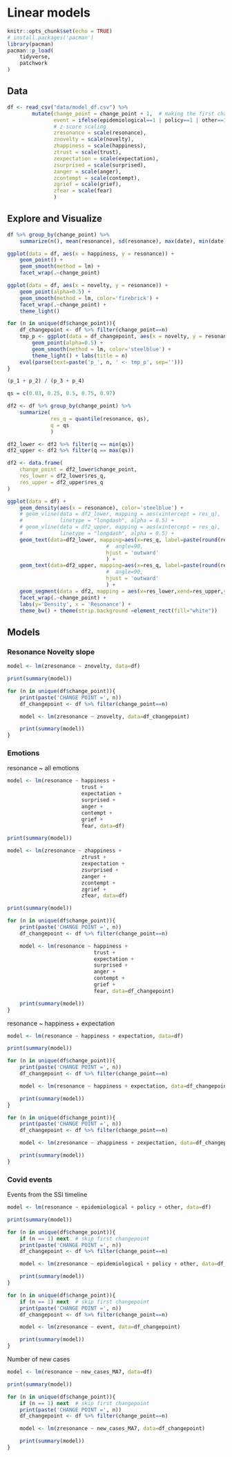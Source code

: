 # Linear models 

```r
knitr::opts_chunk$set(echo = TRUE)
# install.packages('pacman')
library(pacman)
pacman::p_load(
    tidyverse, 
    patchwork
)

```

## Data
```r
df <- read_csv("data/model_df.csv") %>% 
        mutate(change_point = change_point + 1,  # making the first changepoint 1 instead of 0
               event = ifelse(epidemiological==1 | policy==1 | other==1, 1, 0),
               # z-score scaling
               zresonance = scale(resonance),
               znovelty = scale(novelty),
               zhappiness = scale(happiness), 
               ztrust = scale(trust),
               zexpectation = scale(expectation),
               zsurprised = scale(surprised),
               zanger = scale(anger),
               zcontempt = scale(contempt), 
               zgrief = scale(grief), 
               zfear = scale(fear)
               )  
```

## Explore and Visualize
```r
df %>% group_by(change_point) %>%
    summarize(n(), mean(resonance), sd(resonance), max(date), min(date))
```

```r
ggplot(data = df, aes(x = happiness, y = resonance)) + 
    geom_point() +
    geom_smooth(method = lm) + 
    facet_wrap(.~change_point)
```

```r
ggplot(data = df, aes(x = novelty, y = resonance)) + 
    geom_point(alpha=0.5) +
    geom_smooth(method = lm, color='firebrick') + 
    facet_wrap(.~change_point) + 
    theme_light()
```

```r
for (n in unique(df$change_point)){
    df_changepoint <- df %>% filter(change_point==n)
    tmp_p <- ggplot(data = df_changepoint, aes(x = novelty, y = resonance)) + 
        geom_point(alpha=0.5) +
        geom_smooth(method = lm, color='steelblue') +  
        theme_light() + labs(title = n)
    eval(parse(text=paste('p_', n, ' <- tmp_p', sep='')))
}

(p_1 + p_2) / (p_3 + p_4)
```

```r
qs = c(0.03, 0.25, 0.5, 0.75, 0.97)

df2 <- df %>% group_by(change_point) %>%
    summarize(
              res_q = quantile(resonance, qs), 
              q = qs
              )

df2_lower <- df2 %>% filter(q == min(qs))
df2_upper <- df2 %>% filter(q == max(qs))

df2 <- data.frame(
    change_point = df2_lower$change_point,
    res_lower = df2_lower$res_q,
    res_upper = df2_upper$res_q
)

ggplot(data = df) + 
    geom_density(aes(x = resonance), color='steelblue') +
    # geom_vline(data = df2_lower, mapping = aes(xintercept = res_q),
    #            linetype = "longdash", alpha = 0.5) + 
    # geom_vline(data = df2_upper, mapping = aes(xintercept = res_q),
    #            linetype = "longdash", alpha = 0.5) + 
    geom_text(data=df2_lower, mapping=aes(x=res_q, label=paste(round(res_q, 3)), y=50),  
                                #  angle=90, 
                                hjust = 'outward'
                                ) +
    geom_text(data=df2_upper, mapping=aes(x=res_q, label=paste(round(res_q, 3)), y=50),  
                                #  angle=90, 
                                hjust = 'outward'
                                ) +
    geom_segment(data = df2, mapping = aes(x=res_lower,xend=res_upper,y=0,yend=0), size=0.7) +
    facet_wrap(.~change_point) + 
    labs(y='Density', x = 'Resonance') +
    theme_bw() + theme(strip.background =element_rect(fill="white"))
```

## Models

### Resonance Novelty slope
```r
model <- lm(zresonance ~ znovelty, data=df)

print(summary(model))
```

```r
for (n in unique(df$change_point)){
    print(paste('CHANGE POINT =', n))
    df_changepoint <- df %>% filter(change_point==n)

    model <- lm(zresonance ~ znovelty, data=df_changepoint)

    print(summary(model))
}
```

### Emotions
resonance ~ all emotions
```r
model <- lm(resonance ~ happiness + 
                        trust + 
                        expectation + 
                        surprised +
                        anger +
                        contempt +
                        grief +
                        fear, data=df)

print(summary(model))
```

```r
model <- lm(zresonance ~ zhappiness + 
                        ztrust + 
                        zexpectation + 
                        zsurprised +
                        zanger +
                        zcontempt +
                        zgrief +
                        zfear, data=df)

print(summary(model))
```

```r
for (n in unique(df$change_point)){
    print(paste('CHANGE POINT =', n))
    df_changepoint <- df %>% filter(change_point==n)

    model <- lm(resonance ~ happiness + 
                            trust + 
                            expectation + 
                            surprised +
                            anger +
                            contempt +
                            grief +
                            fear, data=df_changepoint)

    print(summary(model))
}
```

resonance ~ happiness + expectation
```r
model <- lm(resonance ~ happiness + expectation, data=df)

print(summary(model))
```

```r
for (n in unique(df$change_point)){
    print(paste('CHANGE POINT =', n))
    df_changepoint <- df %>% filter(change_point==n)

    model <- lm(resonance ~ happiness + expectation, data=df_changepoint)

    print(summary(model))
}
```

```r
for (n in unique(df$change_point)){
    print(paste('CHANGE POINT =', n))
    df_changepoint <- df %>% filter(change_point==n)

    model <- lm(zresonance ~ zhappiness + zexpectation, data=df_changepoint)

    print(summary(model))
}
```

### Covid events

Events from the SSI timeline
```r
model <- lm(resonance ~ epidemiological + policy + other, data=df)

print(summary(model))
```

```r
for (n in unique(df$change_point)){
    if (n == 1) next  # skip first changepoint
    print(paste('CHANGE POINT =', n))
    df_changepoint <- df %>% filter(change_point==n)

    model <- lm(zresonance ~ epidemiological + policy + other, data=df_changepoint)

    print(summary(model))
}
```

```r
for (n in unique(df$change_point)){
    if (n == 1) next  # skip first changepoint
    print(paste('CHANGE POINT =', n))
    df_changepoint <- df %>% filter(change_point==n)

    model <- lm(zresonance ~ event, data=df_changepoint)

    print(summary(model))
}
```

Number of new cases
```r
model <- lm(resonance ~ new_cases_MA7, data=df)

print(summary(model))
```

```r
for (n in unique(df$change_point)){
    if (n == 1) next  # skip first changepoint
    print(paste('CHANGE POINT =', n))
    df_changepoint <- df %>% filter(change_point==n)

    model <- lm(zresonance ~ new_cases_MA7, data=df_changepoint)

    print(summary(model))
}
```
